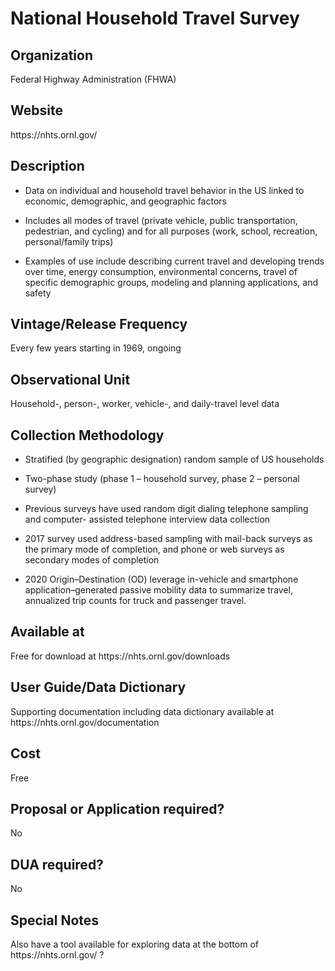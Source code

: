 \mainmatter

<!-- Generated by generateRmd.R; do not edit by hand  -->

# National Household Travel Survey

## Organization
Federal Highway Administration (FHWA)

## Website
https://nhts.ornl.gov/

## Description
*	Data on individual and household travel behavior in the US linked to economic, demographic, and geographic factors 
*	Includes all modes of travel (private vehicle, public transportation, pedestrian, and cycling) and for all purposes (work, school, recreation, personal/family trips) 
*	Examples of use include describing current travel and developing trends over time, energy consumption, environmental concerns, travel of specific demographic groups, modeling and planning applications, and safety

## Vintage/Release Frequency
Every few years starting in 1969, ongoing

## Observational Unit
Household-, person-, worker, vehicle-, and daily-travel level data

## Collection Methodology
*	Stratified (by geographic designation) random sample of US households 
*	Two-phase study (phase 1 – household survey, phase 2 – personal survey) 
*	Previous surveys have used random digit dialing telephone sampling and computer- assisted telephone interview data collection 
*	2017 survey used address-based sampling with mail-back surveys as the primary mode of completion, and phone or web surveys as secondary modes of completion 
* 2020 Origin–Destination (OD) leverage in-vehicle and smartphone application–generated passive mobility data to summarize travel,  annualized trip counts for truck and passenger travel.

## Available at
Free for download at https://nhts.ornl.gov/downloads

## User Guide/Data Dictionary
Supporting documentation including data dictionary available at https://nhts.ornl.gov/documentation

## Cost
Free

## Proposal or Application required?
No

## DUA required?
No

## Special Notes
Also have a tool available for exploring data at the bottom of https://nhts.ornl.gov/ ?

